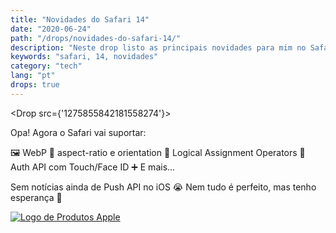 ```yaml
---
title: "Novidades do Safari 14"
date: "2020-06-24"
path: "/drops/novidades-do-safari-14/"
description: "Neste drop listo as principais novidades para mim no Safari 14."
keywords: "safari, 14, novidades"
category: "tech"
lang: "pt"
drops: true
---
```



<Drop src={'1275855842181558274'}>

Opa! Agora o Safari vai suportar:

🖼 WebP
🤳 aspect-ratio e orientation
🔢 Logical Assignment Operators
🔐 Auth API com Touch/Face ID
➕ E mais...

Sem notícias ainda de Push API no iOS 😭 Nem tudo é perfeito, mas tenho esperança 🤞

[![Logo de Produtos Apple](https://pbs.twimg.com/card_img/1277693809137049600/wFhnLxmD?format=jpg&name=small)](https://developer.apple.com/videos/play/wwdc2020/10663)

</Drop>
